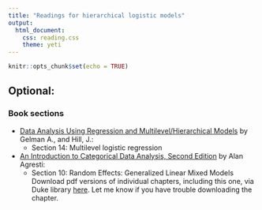 ```yaml
---
title: "Readings for hierarchical logistic models"
output: 
  html_document:
    css: reading.css
    theme: yeti
---
```


```r
knitr::opts_chunk$set(echo = TRUE)
```


## Optional:

### Book sections

- [Data Analysis Using Regression and Multilevel/Hierarchical Models](https://www.amazon.com/gp/product/052168689X/ref=as_li_qf_sp_asin_il_tl?ie=UTF8&camp=1789&creative=9325&creativeASIN=052168689X&linkCode=as2&tag=andrsblog0f-20&linkId=PX5B5V6ZPCT2UIYV) by Gelman A., and Hill, J.:
    + Section 14: Multilevel logistic regression

- [An Introduction to Categorical Data Analysis, Second Edition](https://www.amazon.com/Introduction-Categorical-Analysis-Probability-Statistics/dp/1119405262) by Alan Agresti:
    + Section 10: Random Effects: Generalized Linear Mixed Models  
    Download pdf versions of individual chapters, including this one, via Duke library [here](https://find.library.duke.edu/catalog/DUKE005142588). Let me know if you have trouble downloading the chapter.


<!-- ### Articles -->

<!-- - S.K. Sarkar, Habshah Midi and Sohel Rana, 2011, *[Detection of Outliers and Influential Observations in Binary Logistic Regression: An Empirical Study](https://scialert.net/fulltextmobile/?doi=jas.2011.26.35)*, Journal of Applied Sciences, 11: 26-35. -->